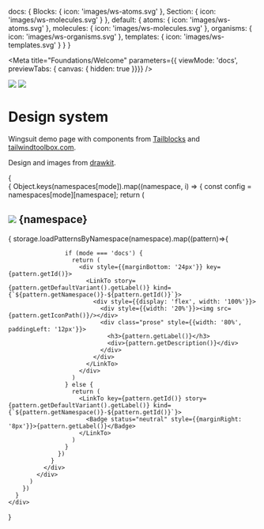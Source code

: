   docs: {
    Blocks: {
      icon: 'images/ws-atoms.svg'
    },
    Section: {
      icon: 'images/ws-molecules.svg'
    }
  },
  default: {
    atoms: {
      icon: 'images/ws-atoms.svg'
    },
    molecules: {
      icon: 'images/ws-molecules.svg'
    },
    organisms: {
      icon: 'images/ws-organisms.svg'
    },
    templates: {
      icon: 'images/ws-templates.svg'
    }
  }
}



<Meta title="Foundations/Welcome"
      parameters={{ viewMode: 'docs', previewTabs: { canvas: { hidden: true }}}}
/>

<div style={{margin: 'auto', position: 'relative', marginBottom: '40px'}}>
  <img src="images/background.png" style={{ width: '100%' }}/>
  <img src="images/logo.svg" style={{margin: 'auto', maxWidth: '400px', position: 'absolute', bottom: 0, top: 0, left: 0, right: 0}}/>
</div>


# Design system

Wingsuit demo page with components from <a href="https://mertjf.github.io/tailblocks/" target="_blank">Tailblocks</a> and <a href="https://www.tailwindtoolbox.com" target="_blank"> tailwindtoolbox.com</a>.

Design and images from <a href="https://www.drawkit.io/product/peach-illustration-system" target="_blank">drawkit</a>.



<div style={{paddingTop: '40px'}}>
  {
    <div>
      {
        Object.keys(namespaces[mode]).map((namespace, i) => {
          const config = namespaces[mode][namespace];
          return (
            <div key={namespace}>
              <h2 class="flex flex-row"> <img src={config.icon} style={{width: '20px', marginRight: '16px'}}/> {namespace} </h2>
              <div style={{marginBottom: '34px'}}>
                {
                  storage.loadPatternsByNamespace(namespace).map((pattern)=>{

                    if (mode === 'docs') {
                      return (
                        <div style={{marginBottom: '24px'}} key={pattern.getId()}>
                          <LinkTo story={pattern.getDefaultVariant().getLabel()} kind={`${pattern.getNamespace()}-${pattern.getId()}`}>
                            <div style={{display: 'flex', width: '100%'}}>
                              <div style={{width: '20%'}}><img src={pattern.getIconPath()}/></div>
                              <div class="prose" style={{width: '80%', paddingLeft: '12px'}}>
                                <h3>{pattern.getLabel()}</h3>
                                <div>{pattern.getDescription()}</div>
                              </div>
                            </div>
                          </LinkTo>
                        </div>
                      )
                    } else {
                      return (
                        <LinkTo key={pattern.getId()} story={pattern.getDefaultVariant().getLabel()} kind={`${pattern.getNamespace()}-${pattern.getId()}`}>
                          <Badge status="neutral" style={{marginRight: '8px'}}>{pattern.getLabel()}</Badge>
                        </LinkTo>
                      )
                    }
                  })
                }
              </div>
            </div>
          )
        })
      }
    </div>
  }
</div>
